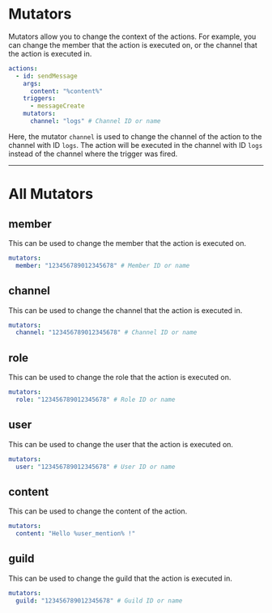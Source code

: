 # Mutators
Mutators allow you to change the context of the actions. For example, you can change the member that the action is executed on, or the channel that the action is executed in. 

```yaml
actions:
  - id: sendMessage
    args:
      content: "%content%"
    triggers:
      - messageCreate
    mutators:
      channel: "logs" # Channel ID or name
```
Here, the mutator `channel` is used to change the channel of the action to the channel with ID `logs`. The action will be executed in the channel with ID `logs` instead of the channel where the trigger was fired.

---

# All Mutators

## member
This can be used to change the member that the action is executed on.

```yaml
mutators:
  member: "123456789012345678" # Member ID or name
```

## channel
This can be used to change the channel that the action is executed in.

```yaml
mutators:
  channel: "123456789012345678" # Channel ID or name
```

## role
This can be used to change the role that the action is executed on.

```yaml
mutators:
  role: "123456789012345678" # Role ID or name
```

## user
This can be used to change the user that the action is executed on.

```yaml
mutators:
  user: "123456789012345678" # User ID or name
```

## content
This can be used to change the content of the action.

```yaml
mutators:
  content: "Hello %user_mention% !"
```

## guild
This can be used to change the guild that the action is executed in.

```yaml
mutators:
  guild: "123456789012345678" # Guild ID or name
```